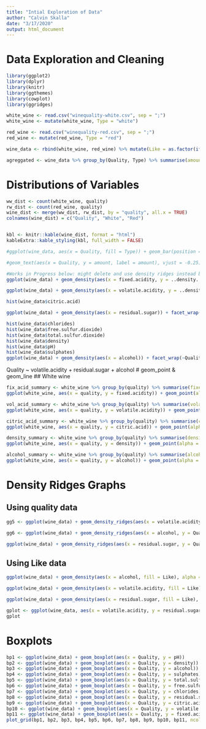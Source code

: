 ---
title: "Intial Exploration of Data"
author: "Calvin Skalla"
date: "3/17/2020"
output: html_document
---

# Data Exploration and Cleaning
```{r, echo=FALSE, message=FALSE}
library(ggplot2)
library(dplyr)
library(knitr)
library(ggthemes)
library(cowplot)
library(ggridges)

white_wine <- read.csv("winequality-white.csv", sep = ";")
white_wine <- mutate(white_wine, Type = "white") 

red_wine <- read.csv("winequality-red.csv", sep = ";")
red_wine <- mutate(red_wine, Type = "red")

wine_data <- rbind(white_wine, red_wine) %>% mutate(Like = as.factor(ifelse(quality >5, "good", "bad")), Quality = as.factor(quality)) %>% select(-quality)

agreggated <- wine_data %>% group_by(Quality, Type) %>% summarise(amount = n()) %>% ungroup()

```

# Distributions of Variables
```{r, echo=FALSE, message=FALSE}
ww_dist <- count(white_wine, quality)
rw_dist <- count(red_wine, quality)
wine_dist <- merge(ww_dist, rw_dist, by = "quality", all.x = TRUE)
colnames(wine_dist) = c("Quality", "White", "Red")


kbl <- knitr::kable(wine_dist, format = "html")
kableExtra::kable_styling(kbl, full_width = FALSE)

#ggplot(wine_data, aes(x = Quality, fill = Type)) + geom_bar(position = "stack") + geom_text(aes(y = agreggated$amount, data = agreggated))

#geom_text(aes(x = Quality, y = amount, label = amount), vjust = -0.25)

#Works in Progress below: might delete and use density ridges instead because of readability
ggplot(wine_data) + geom_density(aes(x = fixed.acidity, y = ..density..)) + facet_wrap(~Quality)

ggplot(wine_data) + geom_density(aes(x = volatile.acidity, y = ..density..)) + facet_wrap(~Quality)

hist(wine_data$citric.acid)

ggplot(wine_data) + geom_density(aes(x = residual.sugar)) + facet_wrap(~Quality)

hist(wine_data$chlorides)
hist(wine_data$free.sulfur.dioxide)
hist(wine_data$total.sulfur.dioxide)
hist(wine_data$density)
hist(wine_data$pH)
hist(wine_data$sulphates)
ggplot(wine_data) + geom_density(aes(x = alcohol)) + facet_wrap(~Quality)

```

Quality ~ volatile.acidity + residual.sugar + alcohol
#  geom_point & geom_line
## White wine
```{r, echo=FALSE, message=FALSE}
fix_acid_summary <- white_wine %>% group_by(quality) %>% summarise(fixed.acidity = mean(fixed.acidity))
ggplot(white_wine, aes(x = quality, y = fixed.acidity)) + geom_point(alpha = 1/10, position = position_jitter(height = 0.2, width = 0.2)) + geom_line(data = fix_acid_summary, size = 2) + geom_point(data = fix_acid_summary, size = 4, color = "maroon")

vol_acid_summary <- white_wine %>% group_by(quality) %>% summarise(volatile.acidity = mean(volatile.acidity))
ggplot(white_wine, aes(x = quality, y = volatile.acidity)) + geom_point(alpha = 1/10, position = position_jitter(height = 0.2, width = 0.2)) + geom_line(data = vol_acid_summary, size = 2) + geom_point(data = vol_acid_summary, size = 4, color = "maroon")

citric_acid_summary <- white_wine %>% group_by(quality) %>% summarise(citric.acid = mean(citric.acid))
ggplot(white_wine, aes(x = quality, y = citric.acid)) + geom_point(alpha = 1/10, position = position_jitter(height = 0.2, width = 0.2)) + geom_line(data = citric_acid_summary, size = 2) + geom_point(data = citric_acid_summary, size = 4, color = "maroon")

density_summary <- white_wine %>% group_by(quality) %>% summarise(density = mean(density))
ggplot(white_wine, aes(x = quality, y = density)) + geom_point(alpha = 1/10, position = position_jitter(height = 0.2, width = 0.2)) + geom_line(data = density_summary, size = 2) + geom_point(data = density_summary, size = 4, color = "maroon")

alcohol_summary <- white_wine %>% group_by(quality) %>% summarise(alcohol = mean(alcohol))
ggplot(white_wine, aes(x = quality, y = alcohol)) + geom_point(alpha = 1/10, position = position_jitter(height = 0.2, width = 0.2)) + geom_line(data = alcohol_summary, size = 2) + geom_point(data = alcohol_summary, size = 4, color = "maroon")
```

# Density Ridges Graphs
## Using quality data
```{r, echo=FALSE, message=FALSE}
gg5 <- ggplot(wine_data) + geom_density_ridges(aes(x = volatile.acidity, y = Quality))

gg6 <- ggplot(wine_data) + geom_density_ridges(aes(x = alcohol, y = Quality))

ggplot(wine_data) + geom_density_ridges(aes(x = residual.sugar, y = Quality))

```

## Using Like data
```{r, echo=FALSE, message=FALSE}
ggplot(wine_data) + geom_density(aes(x = alcohol, fill = Like), alpha = 0.2)

ggplot(wine_data) + geom_density(aes(x = volatile.acidity, fill = Like), alpha = 0.2)

ggplot(wine_data) + geom_density(aes(x = residual.sugar, fill = Like), alpha = 0.2)
```


```{r, echo=FALSE, message=FALSE}
gplot <- ggplot(wine_data, aes(x = volatile.acidity, y = residual.sugar, color = alcohol)) + geom_point(data = white_wine, color = "grey80") + geom_point(size = 2.5) + facet_wrap(~Quality)
gplot
```


# Boxplots
```{r, echo=FALSE, message=FALSE}
bp1 <- ggplot(wine_data) + geom_boxplot(aes(x = Quality, y = pH))
bp2 <- ggplot(wine_data) + geom_boxplot(aes(x = Quality, y = density))
bp3 <- ggplot(wine_data) + geom_boxplot(aes(x = Quality, y = alcohol))
bp4 <- ggplot(wine_data) + geom_boxplot(aes(x = Quality, y = sulphates))
bp5 <- ggplot(wine_data) + geom_boxplot(aes(x = Quality, y = total.sulfur.dioxide))
bp6 <- ggplot(wine_data) + geom_boxplot(aes(x = Quality, y = free.sulfur.dioxide))
bp7 <- ggplot(wine_data) + geom_boxplot(aes(x = Quality, y = chlorides))
bp8 <- ggplot(wine_data) + geom_boxplot(aes(x = Quality, y = residual.sugar))
bp9 <- ggplot(wine_data) + geom_boxplot(aes(x = Quality, y = citric.acid))
bp10 <- ggplot(wine_data) + geom_boxplot(aes(x = Quality, y = volatile.acidity))
bp11 <- ggplot(wine_data) + geom_boxplot(aes(x = Quality, y = fixed.acidity))
plot_grid(bp1, bp2, bp3, bp4, bp5, bp6, bp7, bp8, bp9, bp10, bp11, ncol = 3)

```


